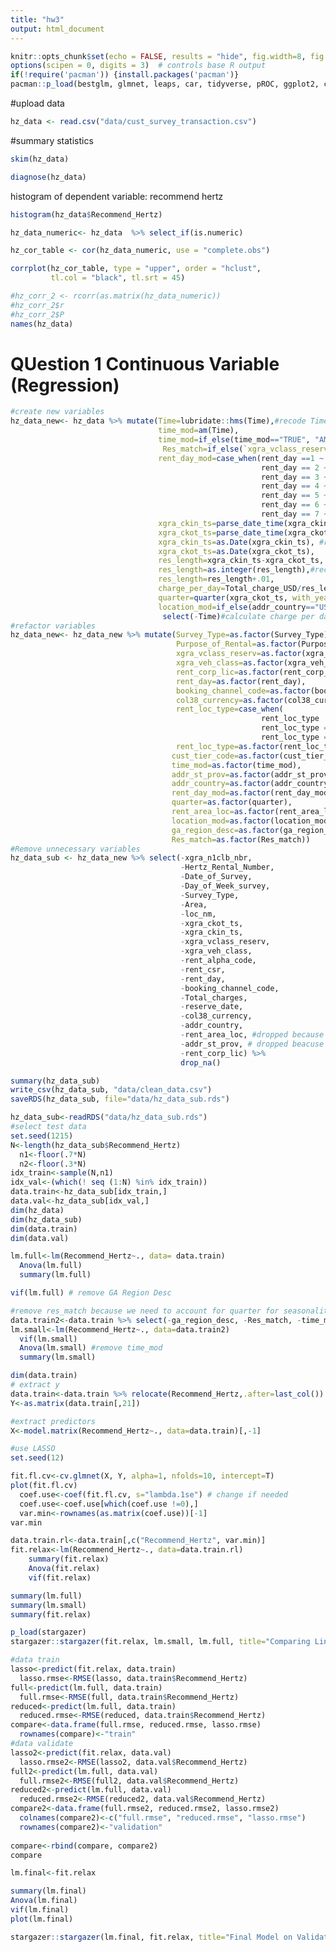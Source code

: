 ```yaml
---
title: "hw3"
output: html_document
---
```


```r
knitr::opts_chunk$set(echo = FALSE, results = "hide", fig.width=8, fig.height=4)
options(scipen = 0, digits = 3)  # controls base R output
if(!require('pacman')) {install.packages('pacman')}
pacman::p_load(bestglm, glmnet, leaps, car, tidyverse, pROC, ggplot2, caret, dplyr, dlookr, skimr, Hmisc, corrplot, lubridate) # add the packages needed
```

#upload data
```r
hz_data <- read.csv("data/cust_survey_transaction.csv")
```

#summary statistics 

```r
skim(hz_data)
```
```r
diagnose(hz_data)
```

histogram of dependent variable: recommend hertz
```r
histogram(hz_data$Recommend_Hertz)
```

```r

hz_data_numeric<- hz_data  %>% select_if(is.numeric) 

hz_cor_table <- cor(hz_data_numeric, use = "complete.obs")

corrplot(hz_cor_table, type = "upper", order = "hclust", 
         tl.col = "black", tl.srt = 45)

#hz_corr_2 <- rcorr(as.matrix(hz_data_numeric))
#hz_corr_2$r
#hz_corr_2$P
names(hz_data)
```
# QUestion 1 Continuous Variable (Regression) 
```r
#create new variables
hz_data_new<- hz_data %>% mutate(Time=lubridate::hms(Time),#recode Time as an hour variable
                                 time_mod=am(Time),
                                 time_mod=if_else(time_mod=="TRUE", "AM", "PM"), 
                                  Res_match=if_else(`xgra_vclass_reserv`==`xgra_veh_class`, "match", "no match"), #check match for reservation vs. assigned
                                 rent_day_mod=case_when(rent_day ==1 ~ "weekend",  #recode date, assume 1, 6, 7 are weekend 
                                                        rent_day == 2 ~ "weekday", 
                                                        rent_day == 3 ~ "weekday", 
                                                        rent_day == 4 ~ "weekday", 
                                                        rent_day == 5 ~ "weekday", 
                                                        rent_day == 6 ~ "weekend" , 
                                                        rent_day == 7 ~ "weekend"), 
                                 xgra_ckin_ts=parse_date_time(xgra_ckin_ts, orders=c("%m-%d-%y-", "%m%d%y%", "%m-%d-%y %H:%M"), exact= F), #recode string to date
                                 xgra_ckot_ts=parse_date_time(xgra_ckot_ts, orders=c("%m-%d-%y-", "%m%d%y%", "%m-%d-%y %H:%M"), exact= F),
                                 xgra_ckin_ts=as.Date(xgra_ckin_ts), #recode string to date
                                 xgra_ckot_ts=as.Date(xgra_ckot_ts),
                                 res_length=xgra_ckin_ts-xgra_ckot_ts,
                                 res_length=as.integer(res_length),#recode to integer
                                 res_length=res_length+.01, 
                                 charge_per_day=Total_charge_USD/res_length, 
                                 quarter=quarter(xgra_ckot_ts, with_year=FALSE),
                                 location_mod=if_else(addr_country=="US", "US", "Not US")) %>% 
                                  select(-Time)#calculate charge per day
#refactor variables                 
hz_data_new<- hz_data_new %>% mutate(Survey_Type=as.factor(Survey_Type), 
                                     Purpose_of_Rental=as.factor(Purpose_of_Rental),
                                     xgra_vclass_reserv=as.factor(xgra_vclass_reserv),
                                     xgra_veh_class=as.factor(xgra_veh_class), 
                                     rent_corp_lic=as.factor(rent_corp_lic),
                                     rent_day=as.factor(rent_day), 
                                     booking_channel_code=as.factor(booking_channel_code),
                                     col38_currency=as.factor(col38_currency),
                                     rent_loc_type=case_when(
                                                        rent_loc_type  =="AP" ~ "AP", 
                                                        rent_loc_type =="OFF AP" ~ "OFF AP", 
                                                        rent_loc_type =="" ~"Other"), 
                                     rent_loc_type=as.factor(rent_loc_type),
                                    cust_tier_code=as.factor(cust_tier_code),
                                    time_mod=as.factor(time_mod), 
                                    addr_st_prov=as.factor(addr_st_prov),
                                    addr_country=as.factor(addr_country), 
                                    rent_day_mod=as.factor(rent_day_mod),
                                    quarter=as.factor(quarter),
                                    rent_area_loc=as.factor(rent_area_loc),
                                    location_mod=as.factor(location_mod), 
                                    ga_region_desc=as.factor(ga_region_desc), 
                                    Res_match=as.factor(Res_match))
#Remove unnecessary variables
hz_data_sub <- hz_data_new %>% select(-xgra_n1clb_nbr, 
                                      -Hertz_Rental_Number, 
                                      -Date_of_Survey, 
                                      -Day_of_Week_survey, 
                                      -Survey_Type, 
                                      -Area, 
                                      -loc_nm, 
                                      -xgra_ckot_ts,
                                      -xgra_ckin_ts, 
                                      -xgra_vclass_reserv, 
                                      -xgra_veh_class, 
                                      -rent_alpha_code, 
                                      -rent_csr,
                                      -rent_day, 
                                      -booking_channel_code, 
                                      -Total_charges,
                                      -reserve_date, 
                                      -col38_currency,
                                      -addr_country, 
                                      -rent_area_loc, #dropped because too specific %>% 
                                      -addr_st_prov, # dropped beacuse too speicif,c rent corp lic threw singularities
                                      -rent_corp_lic) %>%  
                                      drop_na() 

summary(hz_data_sub)
write_csv(hz_data_sub, "data/clean_data.csv")
saveRDS(hz_data_sub, file="data/hz_data_sub.rds")
```


```r
hz_data_sub<-readRDS("data/hz_data_sub.rds")
#select test data
set.seed(1215)
N<-length(hz_data_sub$Recommend_Hertz)
  n1<-floor(.7*N)
  n2<-floor(.3*N)
idx_train<-sample(N,n1)
idx_val<-(which(! seq (1:N) %in% idx_train))
data.train<-hz_data_sub[idx_train,]
data.val<-hz_data_sub[idx_val,]
dim(hz_data)
dim(hz_data_sub)
dim(data.train)
dim(data.val)
```

```r
lm.full<-lm(Recommend_Hertz~., data= data.train)
  Anova(lm.full)
  summary(lm.full)
```
```r
vif(lm.full) # remove GA Region Desc 

#remove res_match because we need to account for quarter for seasonality, and res_match is next highest 
data.train2<-data.train %>% select(-ga_region_desc, -Res_match, -time_mod, -rent_day_mod, -charge_per_day, -rent_loc_type, -rent_cdp)
lm.small<-lm(Recommend_Hertz~., data=data.train2)
  vif(lm.small)
  Anova(lm.small) #remove time_mod
  summary(lm.small)
```


```r
dim(data.train)
# extract y
data.train<-data.train %>% relocate(Recommend_Hertz,.after=last_col())
Y<-as.matrix(data.train[,21])

#extract predictors
X<-model.matrix(Recommend_Hertz~., data=data.train)[,-1]

#use LASSO
set.seed(12)

fit.fl.cv<-cv.glmnet(X, Y, alpha=1, nfolds=10, intercept=T) 
plot(fit.fl.cv)
  coef.use<-coef(fit.fl.cv, s="lambda.1se") # change if needed 
  coef.use<-coef.use[which(coef.use !=0),]
  var.min<-rownames(as.matrix(coef.use))[-1]
var.min

```




```r
data.train.rl<-data.train[,c("Recommend_Hertz", var.min)]
fit.relax<-lm(Recommend_Hertz~., data=data.train.rl)
    summary(fit.relax)
    Anova(fit.relax) 
    vif(fit.relax)
```

```r
summary(lm.full)
summary(lm.small)
summary(fit.relax)
```


```r
p_load(stargazer)
stargazer::stargazer(fit.relax, lm.small, lm.full, title="Comparing Linear Regression Models in Training Data", type="html", column.labels=c("Lasso", "Backward Selection", "All"))
```


```r
#data train
lasso<-predict(fit.relax, data.train)
  lasso.rmse<-RMSE(lasso, data.train$Recommend_Hertz)
full<-predict(lm.full, data.train)
  full.rmse<-RMSE(full, data.train$Recommend_Hertz)
reduced<-predict(lm.full, data.train)
  reduced.rmse<-RMSE(reduced, data.train$Recommend_Hertz)
compare<-data.frame(full.rmse, reduced.rmse, lasso.rmse)
  rownames(compare)<-"train"
#data validate
lasso2<-predict(fit.relax, data.val)
  lasso.rmse2<-RMSE(lasso2, data.val$Recommend_Hertz)
full2<-predict(lm.full, data.val)
  full.rmse2<-RMSE(full2, data.val$Recommend_Hertz)
reduced2<-predict(lm.full, data.val)
  reduced.rmse2<-RMSE(reduced2, data.val$Recommend_Hertz)
compare2<-data.frame(full.rmse2, reduced.rmse2, lasso.rmse2)
  colnames(compare2)<-c("full.rmse", "reduced.rmse", "lasso.rmse")
  rownames(compare2)<-"validation"
  
compare<-rbind(compare, compare2)
compare
```
```r

lm.final<-fit.relax

summary(lm.final)
Anova(lm.final)
vif(lm.final)
plot(lm.final)


```



```r
stargazer::stargazer(lm.final, fit.relax, title="Final Model on Validation Data vs. Testing Data", type="html", column.labels=c("Validation", "Test"))
```